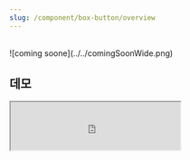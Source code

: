 ```yaml
---
slug: /component/box-button/overview
---
```


<br />
![coming soone](../../comingSoonWide.png)

## 데모

<Iframe
  src="https://sprout-storybook.vercel.app/iframe.html?args=&id=components-boxbutton--basic&viewMode=story"
  height="85px"
/>
